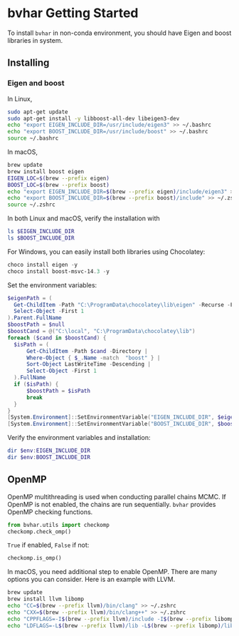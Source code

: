 # bvhar Getting Started

To install `bvhar` in non-conda environment, you should have Eigen and boost libraries in system.

## Installing

### Eigen and boost

In Linux,

```bash
sudo apt-get update
sudo apt-get install -y libboost-all-dev libeigen3-dev
echo "export EIGEN_INCLUDE_DIR=/usr/include/eigen3" >> ~/.bashrc
echo "export BOOST_INCLUDE_DIR=/usr/include/boost" >> ~/.bashrc
source ~/.bashrc
```

In macOS,

```zsh
brew update
brew install boost eigen
EIGEN_LOC=$(brew --prefix eigen)
BOOST_LOC=$(brew --prefix boost)
echo "export EIGEN_INCLUDE_DIR=$(brew --prefix eigen)/include/eigen3" >> ~/.zshrc
echo "export BOOST_INCLUDE_DIR=$(brew --prefix boost)/include" >> ~/.zshrc
source ~/.zshrc
```

In both Linux and macOS, verify the installation with

```bash
ls $EIGEN_INCLUDE_DIR
ls $BOOST_INCLUDE_DIR
```

For Windows, you can easily install both libraries using Chocolatey:

```powershell
choco install eigen -y
choco install boost-msvc-14.3 -y
```

Set the environment variables:

```powershell
$eigenPath = (
  Get-ChildItem -Path "C:\ProgramData\chocolatey\lib\eigen" -Recurse -Filter "Eigen" |
  Select-Object -First 1
).Parent.FullName
$boostPath = $null
$boostCand = @("C:\local", "C:\ProgramData\chocolatey\lib")
foreach ($cand in $boostCand) {
  $isPath = (
      Get-ChildItem -Path $cand -Directory |
      Where-Object { $_.Name -match  "boost" } |
      Sort-Object LastWriteTime -Descending |
      Select-Object -First 1
  ).FullName
  if ($isPath) {
      $boostPath = $isPath
      break
  }
}
[System.Environment]::SetEnvironmentVariable("EIGEN_INCLUDE_DIR", $eigenPath, [System.EnvironmentVariableTarget]::Machine)
[System.Environment]::SetEnvironmentVariable("BOOST_INCLUDE_DIR", $boostPath, [System.EnvironmentVariableTarget]::Machine)
```

Verify the environment variables and installation:

```powershell
dir $env:EIGEN_INCLUDE_DIR
dir $env:BOOST_INCLUDE_DIR
```

## OpenMP

OpenMP multithreading is used when conducting parallel chains MCMC. If OpenMP is not enabled, the chains are run sequentially. `bvhar` provides OpenMP checking functions.

```python
from bvhar.utils import checkomp
checkomp.check_omp()
```

`True` if enabled, `False` if not:

```python
checkomp.is_omp()
```

In macOS, you need additional step to enable OpenMP.
There are many options you can consider.
Here is an example with LLVM.

```zsh
brew update
brew install llvm libomp
echo "CC=$(brew --prefix llvm)/bin/clang" >> ~/.zshrc
echo "CXX=$(brew --prefix llvm)/bin/clang++" >> ~/.zshrc
echo "CPPFLAGS=-I$(brew --prefix llvm)/include -I$(brew --prefix libomp)/include" >> ~/.zshrc
echo "LDFLAGS=-L$(brew --prefix llvm)/lib -L$(brew --prefix libomp)/lib" >> ~/.zshrc
```
